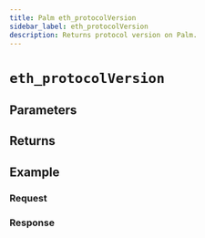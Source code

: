 ```yaml
---
title: Palm eth_protocolVersion
sidebar_label: eth_protocolVersion
description: Returns protocol version on Palm.
---
```




# `eth_protocolVersion`

<Description />

## Parameters


<Params />

## Returns


<Returns />

## Example


<Example />

### Request


<Request />

### Response


<Response />
